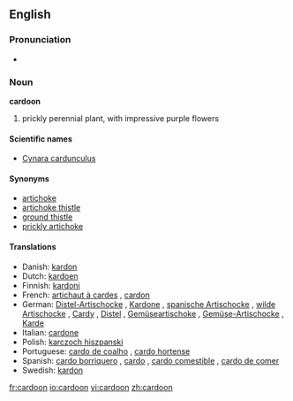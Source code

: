 ==English==

===Pronunciation===
*{{audio|en-us-cardoon.ogg|Audio (US)}}

===Noun===
'''cardoon'''

# prickly perennial plant, with impressive purple flowers

====Scientific names====
*[[Cynara cardunculus]]

====Synonyms====
*[[artichoke]]
*[[artichoke thistle]]
*[[ground thistle]]
*[[prickly artichoke]]

====Translations====
*Danish: [[kardon]] {{c}}
*Dutch: [[kardoen]] {{m}}
*Finnish: [[kardoni]]
*French: [[artichaut à cardes]] {{m}}, [[cardon]] {{m}}
*German: [[Distel-Artischocke]] {{f}}, [[Kardone]] {{f}}, [[spanische Artischocke]] {{f}}, [[wilde Artischocke]] {{f}}, [[Cardy]] {{f}}, [[Distel]] {{f}}, [[Gemüseartischoke]] {{f}}, [[Gemüse-Artischocke]] {{f}}, [[Karde]] {{f}}
*Italian: [[cardone]] {{f}}
*Polish: [[karczoch hiszpanski]] {{m}}
*Portuguese: [[cardo de coalho]] {{m}}, [[cardo hortense]] {{m}}
*Spanish: [[cardo borriquero]] {{m}}, [[cardo]] {{m}}, [[cardo comestible]] {{m}}, [[cardo de comer]] {{m}}
*Swedish: [[kardon]] {{c}}

[[fr:cardoon]]
[[io:cardoon]]
[[vi:cardoon]]
[[zh:cardoon]]